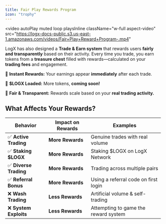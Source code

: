 ```yaml
---
title: Fair Play Rewards Program
icon: "trophy"  
---
```

<video
  autoPlay
  muted
  loop
  playsInline
  className="w-full aspect-video"
  src="https://logx-docs-public.s3.us-east-1.amazonaws.com/videos/Fair+Play+Reward+Program-.mp4"
></video>

LogX has also designed a **Trade & Earn system** that rewards users **fairly and transparently** based on their activity. Every time you trade, you earn tokens from a **treasure chest** filled with rewards—calculated on your **trading fees** and engagement.

🔹 **Instant Rewards:** Your earnings appear **immediately** after each trade.

🔹 **$LOGX Loaded:** More tokens, **coming soon!**

🔹 **Fair & Transparent:** Rewards scale based on your **real trading activity.**

## **What Affects Your Rewards?**

| **Behavior** | **Impact on Rewards** | **Examples** |
|--------------|------------------------|--------------|
| ✅ **Active Trading** | **More Rewards** | Genuine trades with real volume |
| ✅ **Staking $LOGX** | **More Rewards** | Staking $LOGX on LogX Network |
| ✅ **Diverse Trading** | **More Rewards** | Trading across multiple pairs |
| ✅ **Referral Bonus** | **More Rewards** | Using a referral code on first login |
| ❌ **Wash Trading** | **Less Rewards** | Artificial volume & self-trading |
| ❌ **System Exploits** | **Less Rewards** | Attempting to game the reward system |